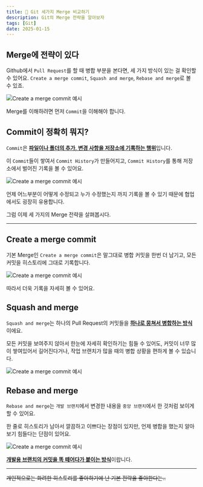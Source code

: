 ```yaml
---
title: 👀 Git 세가지 Merge 비교하기
description: Git의 Merge 전략을 알아보자
tags: [Git]
date: 2025-01-15
---
```


## Merge에 전략이 있다

Github에서 `Pull Request`를 할 때 병합 부분을 본다면, 세 가지 방식이 있는 걸 확인할 수 있어요.
`Create a merge commit`, `Squash and merge`, `Rebase and merge`로 볼 수 있죠.

![Create a merge commit 예시](/assets/git-three-merge-differences/git-three-merge-differences-(2).png)

Merge를 이해하려면 먼저 `Commit`을 이해해야 합니다.

## Commit이 정확히 뭐지?

`Commit`은 <u>**파일이나 폴더의 추가, 변경 사항을 저장소에 기록하는 행위**</u>입니다.

이 `Commit`들이 쌓여서 `Commit History`가 만들어지고,
`Commit History`를 통해 저장소에서 벌어진 기록을 볼 수 있어요.

![Create a merge commit 예시](/assets/git-three-merge-differences/git-three-merge-differences-(3).png)

언제 어느부분이 어떻게 수정되고 누가 수정했는지 까지 기록을 볼 수 있기 때문에 협업에서도 굉장히 유용합니다.

그럼 이제 세 가지의 Merge 전략을 살펴봅시다.

***

## Create a merge commit

기본 Merge인 `Create a merge commit`은 말그대로 병합 커밋을 한번 더 남기고,
모든 커밋을 히스토리에 그대로 기록합니다.

![Create a merge commit 예시](/assets/git-three-merge-differences/git-three-merge-differences-(1).png)

따라서 더욱 기록을 자세히 볼 수 있어요.

## Squash and merge

`Squash and merge`는 하나의 Pull Request의 커밋들을 <u>**하나로 뭉쳐서 병합하는 방식**</u>이에요.

모든 커밋을 보여주지 않아서 한눈에 자세히 확인하기는 힘들 수 있어도,
커밋이 너무 많이 쌓여있어서 길어진다거나, 작업 브랜치가 많을 때의 병합 상황을 편하게 볼 수 있습니다.

![Create a merge commit 예시](/assets/git-three-merge-differences/git-three-merge-differences-(4).png)

## Rebase and merge

`Rebase and merge`는 `개발 브랜치`에서 변경한 내용을 `중앙 브랜치`에서 한 것처럼 보이게 할 수 있어요.

한 줄로 히스토리가 남아서 깔끔하고 이쁘다는 장점이 있지만,
언제 병합을 했는지 알아보기 힘들다는 단점이 있어요.

![Create a merge commit 예시](/assets/git-three-merge-differences/git-three-merge-differences-(5).png)

<u>**개발용 브랜치의 커밋을 똑 떼어다가 붙이는 방식**</u>이랍니다.

***

~~개인적으로는 화려한 히스토리를 좋아하기에 난 기본 전략을 좋아한다는..~~